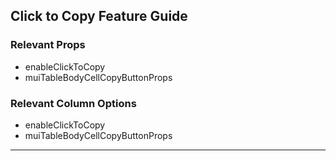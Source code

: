 
<Head>
  <title>Material React Table Docs - Click to Copy Feature Guide</title>
</Head>

## Click to Copy Feature Guide

### Relevant Props

- enableClickToCopy
- muiTableBodyCellCopyButtonProps

### Relevant Column Options

- enableClickToCopy
- muiTableBodyCellCopyButtonProps

---

